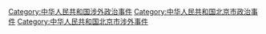 [[Category:中华人民共和国涉外政治事件|Category:中华人民共和国涉外政治事件]]
[[Category:中华人民共和国北京市政治事件|Category:中华人民共和国北京市政治事件]]
[[Category:中华人民共和国北京市涉外事件|Category:中华人民共和国北京市涉外事件]]